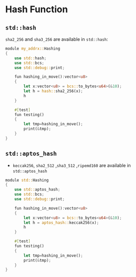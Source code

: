 # Hash Function

## `std::hash`

`sha2_256` and `sha3_256` are available in `std::hash`:

```rust
module my_addrx::Hashing
{
    use std::hash;
    use std::bcs;
    use std::debug::print;

    fun hashing_in_move():vector<u8>
    {
        let x:vector<u8> = bcs::to_bytes<u64>(&10);
        let h = hash::sha2_256(x);
        h
    }

    #[test]
    fun testing()
    {
        let tmp=hashing_in_move();
        print(&tmp);
    }
}
```

## `std::aptos_hash`
- `keccak256`, `sha2_512` ,`sha3_512` ,`ripemd160`  are available in `std::aptos_hash`
```rust
module std::Hashing
{
    use std::aptos_hash;
    use std::bcs;
    use std::debug::print;

    fun hashing_in_move():vector<u8>
    {
        let x:vector<u8> = bcs::to_bytes<u64>(&10);
        let h = aptos_hash::keccak256(x);
        h
    }

    #[test]
    fun testing()
    {
        let tmp=hashing_in_move();
        print(&tmp);
    }
}
```
